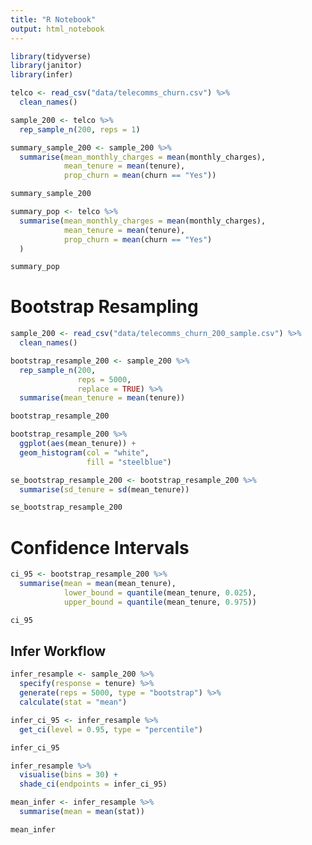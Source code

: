 ```yaml
---
title: "R Notebook"
output: html_notebook
---
```

 
```r
library(tidyverse)
library(janitor)
library(infer)
```
 
```r

telco <- read_csv("data/telecomms_churn.csv") %>% 
  clean_names()

sample_200 <- telco %>% 
  rep_sample_n(200, reps = 1)

summary_sample_200 <- sample_200 %>% 
  summarise(mean_monthly_charges = mean(monthly_charges),
            mean_tenure = mean(tenure),
            prop_churn = mean(churn == "Yes"))

summary_sample_200

```

```r

summary_pop <- telco %>%
  summarise(mean_monthly_charges = mean(monthly_charges),
            mean_tenure = mean(tenure),
            prop_churn = mean(churn == "Yes")
  )

summary_pop
```

# Bootstrap Resampling

```r

sample_200 <- read_csv("data/telecomms_churn_200_sample.csv") %>% 
  clean_names()

```

```r

bootstrap_resample_200 <- sample_200 %>% 
  rep_sample_n(200,
               reps = 5000,
               replace = TRUE) %>% 
  summarise(mean_tenure = mean(tenure))

bootstrap_resample_200

```

```r

bootstrap_resample_200 %>% 
  ggplot(aes(mean_tenure)) +
  geom_histogram(col = "white",
                 fill = "steelblue")

se_bootstrap_resample_200 <- bootstrap_resample_200 %>% 
  summarise(sd_tenure = sd(mean_tenure))

se_bootstrap_resample_200

```

# Confidence Intervals

```r

ci_95 <- bootstrap_resample_200 %>% 
  summarise(mean = mean(mean_tenure),
            lower_bound = quantile(mean_tenure, 0.025),
            upper_bound = quantile(mean_tenure, 0.975))

ci_95

```

## Infer Workflow

```r

infer_resample <- sample_200 %>% 
  specify(response = tenure) %>% 
  generate(reps = 5000, type = "bootstrap") %>% 
  calculate(stat = "mean")

```

```r

infer_ci_95 <- infer_resample %>% 
  get_ci(level = 0.95, type = "percentile")

infer_ci_95

```

```r

infer_resample %>% 
  visualise(bins = 30) +
  shade_ci(endpoints = infer_ci_95)

```

```r

mean_infer <- infer_resample %>% 
  summarise(mean = mean(stat))

mean_infer

```

